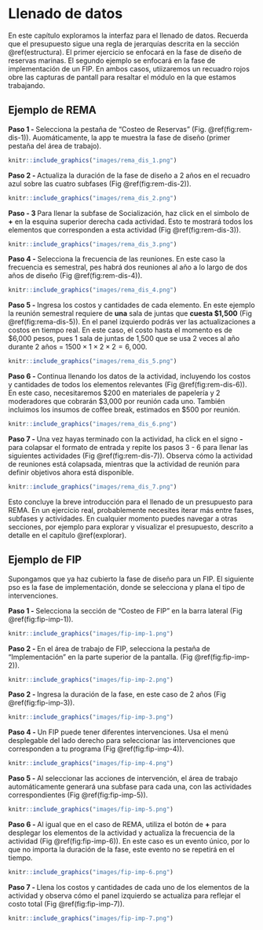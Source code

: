 # Llenado de datos {#llenado}

En este capítulo exploramos la interfaz para el llenado de datos. Recuerda que el presupuesto sigue una regla de jerarquías descrita en la sección \@ref(estructura). El primer ejercicio se enfocará en la fase de diseño de reservas marinas. El segundo ejemplo se enfocará en la fase de implementación de un FIP. En ambos casos, utiizaremos un recuadro rojos obre las capturas de pantall para resaltar el módulo en la que estamos trabajando.

## Ejemplo de REMA {#rema}

**Paso 1 - ** Selecciona la pestaña de "Costeo de Reservas" (Fig. \@ref(fig:rem-dis-1)). Auomáticamente, la app te muestra la fase de diseño (primer pestaña del área de trabajo).

```r
knitr::include_graphics("images/rema_dis_1.png")
```

**Paso 2 - ** Actualiza la duración de la fase de diseño a 2 años en el recuadro azul sobre las cuatro subfases (Fig \@ref(fig:rem-dis-2)).

```r
knitr::include_graphics("images/rema_dis_2.png")
```

**Paso - 3 ** Para llenar la subfase de Socialización, haz click en el simbolo de **+** en la esquina superior derecha cada actividad. Esto te mostrará todos los elementos que corresponden a esta actividad (Fig \@ref(fig:rem-dis-3)).

```r
knitr::include_graphics("images/rema_dis_3.png")
```

**Paso 4 - ** Selecciona la frecuencia de las reuniones. En este caso la frecuencia es semestral, pes habrá dos reuniones al año a lo largo de dos años de diseño (Fig \@ref(fig:rem-dis-4)).

```r
knitr::include_graphics("images/rema_dis_4.png")
```

**Paso 5 - ** Ingresa los costos y cantidades de cada elemento. En este ejemplo la reunión semestral requiere de **una** sala de juntas que **cuesta \$1,500** (Fig \@ref(fig:rema-dis-5)). En el panel izquierdo podrás ver las actualizaciones a costos en tiempo real. En este caso, el costo hasta el momento es de \$6,000 pesos, pues 1 sala de juntas de 1,500 que se usa 2 veces al año durante 2 años = $1500 \times 1 \times 2 \times 2 = 6,000$.

```r
knitr::include_graphics("images/rema_dis_5.png")
```

**Paso 6 - ** Continua llenando los datos de la actividad, incluyendo los costos y cantidades de todos los elementos relevantes (Fig \@ref(fig:rem-dis-6)). En este caso, necesitaremos \$200 en materiales de papelería y 2 moderadores que cobrarán \$3,000 por reunión cada uno. También incluimos los insumos de coffee break, estimados en \$500 por reunión.

```r
knitr::include_graphics("images/rema_dis_6.png")
```
**Paso 7 - ** Una vez hayas terminado con la actividad, ha click en el signo **-** para colapsar el formato de entrada y repite los pasos 3 - 6 para llenar las siguientes actividades (Fig \@ref(fig:rem-dis-7)). Observa cómo la actividad de reuniones está colapsada, mientras que la actividad de reunión para definir objetivos ahora está disponible.

```r
knitr::include_graphics("images/rema_dis_7.png")
```

Esto concluye la breve introducción para el llenado de un presupuesto para REMA. En un ejercicio real, probablemente necesites iterar más entre fases, subfases y actividades. En cualquier momento puedes navegar a otras secciones, por ejemplo para explorar y visualizar el presupuesto, descrito a detalle en el capítulo \@ref(explorar).


## Ejemplo de FIP {#fip}

Supongamos que ya haz cubierto la fase de diseño para un FIP. El siguiente pso es la fase de implementación, donde se selecciona y plana el tipo de intervenciones.

**Paso 1 - ** Selecciona la sección de "Costeo de FIP" en la barra lateral (Fig \@ref(fig:fip-imp-1)).

```r
knitr::include_graphics("images/fip-imp-1.png")
```

**Paso 2 - ** En el área de trabajo de FIP, selecciona la pestaña de "Implementación" en la parte superior de la pantalla. (Fig \@ref(fig:fip-imp-2)).

```r
knitr::include_graphics("images/fip-imp-2.png")
```

**Paso 2 - ** Ingresa la duración de la fase, en este caso de 2 años (Fig \@ref(fig:fip-imp-3)).

```r
knitr::include_graphics("images/fip-imp-3.png")
```

**Paso 4 - ** Un FIP puede tener diferentes intervenciones. Usa el menú desplegable del lado derecho para seleccionar las intervenciones que corresponden a tu programa (Fig \@ref(fig:fip-imp-4)).

```r
knitr::include_graphics("images/fip-imp-4.png")
```

**Paso 5 - ** Al seleccionar las acciones de intervención, el área de trabajo automáticamente generará una subfase para cada una, con las actividades correspondientes (Fig \@ref(fig:fip-imp-5)).

```r
knitr::include_graphics("images/fip-imp-5.png")
```

**Paso 6 - ** Al igual que en el caso de REMA, utiliza el botón de **+** para desplegar los elementos de la actividad y actualiza la frecuencia de la actividad (Fig \@ref(fig:fip-imp-6)). En este caso es un evento único, por lo que no importa la duración de la fase, este evento no se repetirá en el tiempo.

```r
knitr::include_graphics("images/fip-imp-6.png")
```

**Paso 7 - **  Llena los costos y cantidades de cada uno de los elementos de la actividad y observa cómo el panel izquierdo se actualiza para reflejar el costo total (Fig \@ref(fig:fip-imp-7)).

```r
knitr::include_graphics("images/fip-imp-7.png")
```
